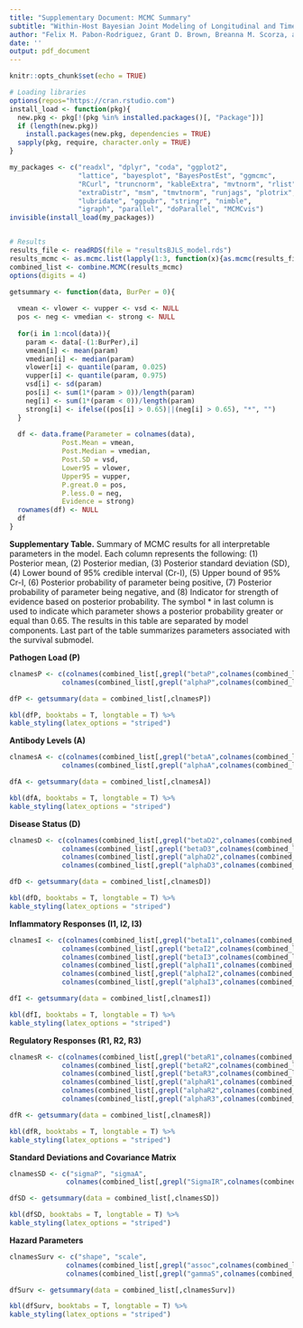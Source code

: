 ---
title: "Supplementary Document: MCMC Summary"
subtitle: "Within-Host Bayesian Joint Modeling of Longitudinal and Time-to-Event Data of Leishmania Infection"
author: "Felix M. Pabon-Rodriguez, Grant D. Brown, Breanna M. Scorza, and Christine A. Petersen"
date: ''
output: pdf_document
---
 
```{r setup, include=FALSE}
knitr::opts_chunk$set(echo = TRUE)

# Loading libraries
options(repos="https://cran.rstudio.com")
install_load <- function(pkg){
  new.pkg <- pkg[!(pkg %in% installed.packages()[, "Package"])]
  if (length(new.pkg))
    install.packages(new.pkg, dependencies = TRUE)
  sapply(pkg, require, character.only = TRUE)
}

my_packages <- c("readxl", "dplyr", "coda", "ggplot2",
                 "lattice", "bayesplot", "BayesPostEst", "ggmcmc", 
                 "RCurl", "truncnorm", "kableExtra", "mvtnorm", "rlist", 
                 "extraDistr", "msm", "tmvtnorm", "runjags", "plotrix",
                 "lubridate", "ggpubr", "stringr", "nimble",
                 "igraph", "parallel", "doParallel", "MCMCvis")
invisible(install_load(my_packages))


# Results
results_file <- readRDS(file = "resultsBJLS_model.rds")
results_mcmc <- as.mcmc.list(lapply(1:3, function(x){as.mcmc(results_file[[x]])}))
combined_list <- combine.MCMC(results_mcmc)
options(digits = 4)
```

```{r, echo=FALSE}

getsummary <- function(data, BurPer = 0){
  
  vmean <- vlower <- vupper <- vsd <- NULL
  pos <- neg <- vmedian <- strong <- NULL
  
  for(i in 1:ncol(data)){
    param <- data[-(1:BurPer),i]
    vmean[i] <- mean(param)
    vmedian[i] <- median(param)
    vlower[i] <- quantile(param, 0.025)
    vupper[i] <- quantile(param, 0.975)
    vsd[i] <- sd(param) 
    pos[i] <- sum(1*(param > 0))/length(param)
    neg[i] <- sum(1*(param < 0))/length(param)
    strong[i] <- ifelse((pos[i] > 0.65)||(neg[i] > 0.65), "*", "")
  }
    
  df <- data.frame(Parameter = colnames(data),
             Post.Mean = vmean,
             Post.Median = vmedian,
             Post.SD = vsd,
             Lower95 = vlower,
             Upper95 = vupper,
             P.great.0 = pos,
             P.less.0 = neg,
             Evidence = strong)
  rownames(df) <- NULL
  df
}

```

**Supplementary Table.** Summary of MCMC results for all interpretable parameters in the model. Each column represents the following: (1) Posterior mean, (2) Posterior median, (3) Posterior standard deviation (SD), (4) Lower bound of 95% credible interval (Cr-I), (5) Upper bound of 95% Cr-I, (6) Posterior probability of parameter being positive, (7) Posterior probability of parameter being negative, and (8) Indicator for strength of evidence based on posterior probability. The symbol \* in last column is used to indicate which parameter shows a posterior probability greater or equal than 0.65. The results in this table are separated by model components. Last part of the table summarizes parameters associated with the survival submodel.

\vspace{0.5cm}

**Pathogen Load (P)**

```{r, echo=FALSE}

clnamesP <- c(colnames(combined_list[,grepl("betaP",colnames(combined_list))]),
             colnames(combined_list[,grepl("alphaP",colnames(combined_list))]))

dfP <- getsummary(data = combined_list[,clnamesP])

kbl(dfP, booktabs = T, longtable = T) %>%
kable_styling(latex_options = "striped")
```

\newpage

**Antibody Levels (A)**

```{r, echo=FALSE}

clnamesA <- c(colnames(combined_list[,grepl("betaA",colnames(combined_list))]),
             colnames(combined_list[,grepl("alphaA",colnames(combined_list))]))

dfA <- getsummary(data = combined_list[,clnamesA])

kbl(dfA, booktabs = T, longtable = T) %>%
kable_styling(latex_options = "striped")
```

\newpage

**Disease Status (D)**

```{r, echo=FALSE}

clnamesD <- c(colnames(combined_list[,grepl("betaD2",colnames(combined_list))]),
             colnames(combined_list[,grepl("betaD3",colnames(combined_list))]),
             colnames(combined_list[,grepl("alphaD2",colnames(combined_list))]),
             colnames(combined_list[,grepl("alphaD3",colnames(combined_list))]))

dfD <- getsummary(data = combined_list[,clnamesD])

kbl(dfD, booktabs = T, longtable = T) %>%
kable_styling(latex_options = "striped")
```

\newpage

**Inflammatory Responses (I1, I2, I3)**

```{r, echo=FALSE}

clnamesI <- c(colnames(combined_list[,grepl("betaI1",colnames(combined_list))]),
             colnames(combined_list[,grepl("betaI2",colnames(combined_list))]),
             colnames(combined_list[,grepl("betaI3",colnames(combined_list))]),
             colnames(combined_list[,grepl("alphaI1",colnames(combined_list))]),
             colnames(combined_list[,grepl("alphaI2",colnames(combined_list))]),
             colnames(combined_list[,grepl("alphaI3",colnames(combined_list))]))

dfI <- getsummary(data = combined_list[,clnamesI])

kbl(dfI, booktabs = T, longtable = T) %>%
kable_styling(latex_options = "striped")
```

\newpage

**Regulatory Responses (R1, R2, R3)**

```{r, echo=FALSE}

clnamesR <- c(colnames(combined_list[,grepl("betaR1",colnames(combined_list))]),
             colnames(combined_list[,grepl("betaR2",colnames(combined_list))]),
             colnames(combined_list[,grepl("betaR3",colnames(combined_list))]),
             colnames(combined_list[,grepl("alphaR1",colnames(combined_list))]),
             colnames(combined_list[,grepl("alphaR2",colnames(combined_list))]),
             colnames(combined_list[,grepl("alphaR3",colnames(combined_list))]))

dfR <- getsummary(data = combined_list[,clnamesR])

kbl(dfR, booktabs = T, longtable = T) %>%
kable_styling(latex_options = "striped")
```

\newpage

**Standard Deviations and Covariance Matrix**

```{r, echo=FALSE}

clnamesSD <- c("sigmaP", "sigmaA",
              colnames(combined_list[,grepl("SigmaIR",colnames(combined_list))]))

dfSD <- getsummary(data = combined_list[,clnamesSD])

kbl(dfSD, booktabs = T, longtable = T) %>%
kable_styling(latex_options = "striped")
```

\newpage

**Hazard Parameters**

```{r, echo=FALSE}

clnamesSurv <- c("shape", "scale",
              colnames(combined_list[,grepl("assoc",colnames(combined_list))]),
              colnames(combined_list[,grepl("gammaS",colnames(combined_list))]))

dfSurv <- getsummary(data = combined_list[,clnamesSurv])

kbl(dfSurv, booktabs = T, longtable = T) %>%
kable_styling(latex_options = "striped")
```
